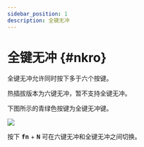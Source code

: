 ```yaml
---
sidebar_position: 1
description: 全键无冲
---
```



# 全键无冲  {#nkro}

全键无冲允许同时按下多于六个按键。

<Tabs queryString="pcb-variant">
  <TabItem value="hotswap" label="热插拔" default>

热插拔版本为六键无冲，暂不支持全键无冲。

  </TabItem>
  <TabItem value="soldered" label="焊接">
    
下图所示的青绿色按键为全键无冲键。

![](./img/elysium_keycodes_nkro.svg)

按下 <kbd>**fn**</kbd> + <kbd>**N**</kbd> 可在六键无冲和全键无冲之间切换。

  </TabItem>
</Tabs>